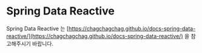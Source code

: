 # Spring Data Reactive

Spring Data Reactive 는 [https://chagchagchag.github.io/docs-spring-data-reactive/](https://chagchagchag.github.io/docs-spring-data-reactive/) 을 참고해주시기 바랍니다.<br/>
